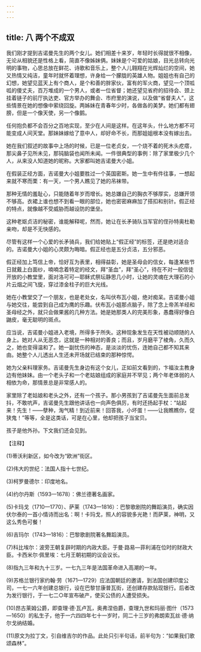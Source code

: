 ```yaml
---
---
---
```

title: 八 两个不成双
---





我们刚才提到吉诺曼先生的两个女儿。她们相差十来岁，年轻时长得就很不相像，无论从相貌还是性格上看，简直不像姊妹俩。妹妹是个可爱的姑娘，目光总转向光明的事物，心思总放在鲜花、诗歌和音乐上，整个人儿翱翔在光辉灿烂的空间，她又热情又纯洁，童年时就怀着理想，许身给一个朦胧的英雄人物。姐姐也有自己的幻想，她望见蓝天上有个商人，是个和善的胖家伙，富有的军火商，望见一个顶呱呱的傻丈夫，百万堆成的一个男人，或者一位省督；她还望见省府的招待会、颈上挂着链子的前厅执达吏、官方举办的舞会、市府里的演说，以及做“省督夫人”，这些情景在她的想像中萦绕回旋。两姊妹在青春年少时，各做各的美梦。她们都有翅膀，但是一个像天使，另一个像鹅。

任何抱负都不会百分之百地实现，至少在人间是这样。在这年头，什么地方都不可能变成人间天堂。那妹妹嫁给了意中人，却好命不长，而那姐姐根本没有嫁出去。

她在我们叙述的故事中上场的时候，已是一位老贞女，一个烧不着的死木头疙瘩，那尖鼻子见所未见，那钝脑袋也闻所未闻。一件很典型的事例：除了家里极少几个人，从来没人知道她的昵称。大家都叫她吉诺曼大小姐。

在假装正经方面，吉诺曼大小姐要胜过一个英国密斯。她一生中有件往事，一想起来就不寒而栗：有一天，一个男人瞧见了她的吊袜带。

那种无情的羞耻心，只能随着年岁而增长。她总嫌自己的胸衣不够厚实，总嫌开领不够高。衣裙上谁也想不到看一眼的部位，她也密密麻麻加了搭扣和别针。假正经的特点，就像越不受威胁而越设防的堡垒。

这种老妪贞洁的秘密，谁能解释呢，然而，她让在长矛骑队当军官的侄孙特奥杜勒亲吻，却是不无快感的。

尽管有这样一个心爱的长矛骑兵，我们给她贴上“假正经”的标签，还是绝对适合的。吉诺曼大小姐的心灵颇为晦暗。假正经也是五分贞洁，五分邪恶。

假正经加上笃信上帝，恰好互为表里，相得益彰，她是圣母会的信女，每逢某些节日就戴上白面纱，喃喃念着特定的经文，拜“圣血”，拜“圣心”，待在不对一般信徒开放的小教堂里，面对洛可可—耶稣式祭坛静思几小时，让她的灵魂在大理石的小片云烟之间飞旋，穿过漆金柱子的巨大光线。

她在小教堂交了一个朋友，也是老处女，名叫伏布瓦小姐，绝对痴呆。吉诺曼小姐与她交往，能尝到自己成为鹰的乐趣。伏布瓦小姐那点脑子，除了念上帝羔羊经和圣母经之外，就只会做果酱的几种方法。她是她那类人的完美形象，愚蠢得好像白鼬皮，毫无聪明的斑点。

应当说，吉诺曼小姐进入老境，所得多于所失。这种现象发生在天性被动顺随的人身上。她对人从无恶念，这就是一种相对的善良；而且，岁月磨平了棱角，久而久之，她也变得温和了。她一副忧伤的神态，是淡淡的忧伤，连她自己都不知其来由。她整个人儿透出人生还未开场就已结束的那种惊愕。

她为父亲料理家务。吉诺曼先生身边有这个女儿，正如前文看到的，卞福汝主教身边有他妹妹。由一个老头子和一个老姑娘组成的家庭并不罕见；两个年老体弱的人相依为命，那情景总是非常感人的。

家里除了老姑娘和老头之外，还有一个孩子。那小男孩到了吉诺曼先生面前总发抖，不敢吭声，吉诺曼先生跟他讲话也一向声色俱厉，有时还扬起手杖：“站起来！先生！——孽种，淘气精！到近前来！回答我，小坏蛋！——让我瞧瞧你，促狭鬼！”等等，全是这类话，可是在心里，他却把孩子当宝贝。

孩子是他外孙。下文我们还会见到。

【注释】



(1)蒂沃利新区，如今改为“欧洲”街区。

(2)伟大的世纪：法国人指十七世纪。

(3)柯罗曼德尔：印度地名。

(4)约尔丹斯（1593—1678）：佛兰德著名画家。

(5)卡玛戈（1710—1770）、萨莱（1743—1816）：巴黎歌剧院的舞蹈演员，确实因伏尔泰的一首小情诗而出名：啊！卡玛戈，照人的容貌多光艳！而萨莱，神明，又这么秀色可餐！

(6)吉玛尔（1743—1816）：巴黎歌剧院著名舞蹈演员。

(7)科比埃尔：波旁王朝复辟时期的内政大臣。于曼·路易—菲利浦在位时的财政大臣。卡西米尔·佩里埃：七月王朝初期的议会议长。

(8)指九三年和九十三岁。一七九三年是法国革命进入高潮的一年。

(9)苏格兰银行家约翰·劳（1671—1729）应法国朝廷的邀请，到法国创建印度公司，一七一六年创建总银行，设在巴黎甘康普瓦街，还创建存款贴现银行。后者改为发行银行，于一七二○年宣布破产，使买公债的人遭受损失。

(10)昂古莱姆公爵，即查理·德·瓦卢瓦，奥弗涅伯爵，查理九世和玛丽·图什（1573—1650）的私生子，他于一六四四年七十一岁时，同二十三岁的弗朗索瓦丝·德·纳尔戈纳结婚。

(11)原文为拉丁文，引自维吉尔的作品。此处只引半句话，前半句为：“如果我们歌颂森林”。